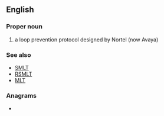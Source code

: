 ==English==

===Proper noun===
{{en-proper noun}}

# {{lb|en|computing}} {{init of|lang=en|[[w:Nortel Simple Loop Prevention Protocol|Simple Loop Prevention Protocol]]|}} a loop prevention protocol designed by Nortel (now Avaya)

===See also===
* [[SMLT]]
* [[RSMLT]]
* [[MLT]]

===Anagrams===
* {{anagrams|en|a=lpps|PPLs}}